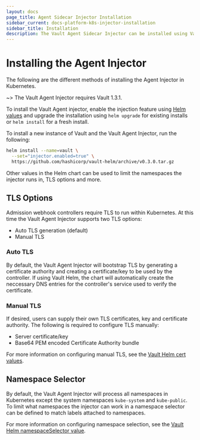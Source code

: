 ```yaml
---
layout: docs
page_title: Agent Sidecar Injector Installation
sidebar_current: docs-platform-k8s-injector-installation
sidebar_title: Installation
description: The Vault Agent Sidecar Injector can be installed using Vault Helm.
---
```


# Installing the Agent Injector

The following are the different methods of installing the Agent Injector in
Kubernetes.

~> The Vault Agent Injector requires Vault 1.3.1.

To install the Vault Agent injector, enable the injection feature using
[Helm values](/docs/platform/k8s/helm/configuration.html) and
upgrade the installation using `helm upgrade` for existing installs or
`helm install` for a fresh install.

To install a new instance of Vault and the Vault Agent Injector, run the following:

```bash
helm install --name=vault \
  --set="injector.enabled=true" \
  https://github.com/hashicorp/vault-helm/archive/v0.3.0.tar.gz
```

Other values in the Helm chart can be used to limit the namespaces the injector
runs in, TLS options and more.

## TLS Options

Admission webhook controllers require TLS to run within Kubernetes. At this time
the Vault Agent Injector supports two TLS options:

- Auto TLS generation (default)
- Manual TLS

### Auto TLS

By default, the Vault Agent Injector will bootstrap TLS by generating a certificate
authority and creating a certificate/key to be used by the controller. If using
Vault Helm, the chart will automatically create the neccessary DNS entries for the
controller's service used to verify the certificate.

### Manual TLS

If desired, users can supply their own TLS certificates, key and certificate authority.
The following is required to configure TLS manually:

- Server certificate/key
- Base64 PEM encoded Certificate Authority bundle

For more information on configuring manual TLS, see the [Vault Helm cert values](/docs/platform/k8s/helm/configuration.html#certs).

## Namespace Selector

By default, the Vault Agent Injector will process all namespaces in Kubernetes except
the system namespaces `kube-system` and `kube-public`. To limit what namespaces
the injector can work in a namespace selector can be defined to match labels attached
to namespaces.

For more information on configuring namespace selection, see the [Vault Helm namespaceSelector value](/docs/platform/k8s/helm/configuration.html#namespaceselector).
